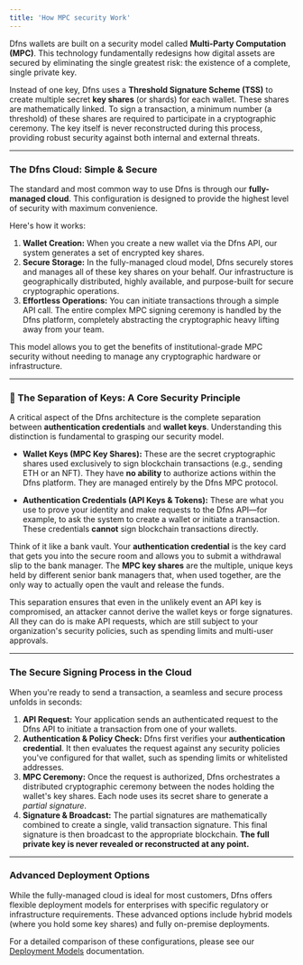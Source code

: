 ```yaml
---
title: 'How MPC security Work'
---
```


Dfns wallets are built on a security model called **Multi-Party Computation (MPC)**. This technology fundamentally redesigns how digital assets are secured by eliminating the single greatest risk: the existence of a complete, single private key.

Instead of one key, Dfns uses a **Threshold Signature Scheme (TSS)** to create multiple secret **key shares** (or shards) for each wallet. These shares are mathematically linked. To sign a transaction, a minimum number (a threshold) of these shares are required to participate in a cryptographic ceremony. The key itself is never reconstructed during this process, providing robust security against both internal and external threats.

-----

### The Dfns Cloud: Simple & Secure

The standard and most common way to use Dfns is through our **fully-managed cloud**. This configuration is designed to provide the highest level of security with maximum convenience.

Here's how it works:

1.  **Wallet Creation:** When you create a new wallet via the Dfns API, our system generates a set of encrypted key shares.
2.  **Secure Storage:** In the fully-managed cloud model, Dfns securely stores and manages all of these key shares on your behalf. Our infrastructure is geographically distributed, highly available, and purpose-built for secure cryptographic operations.
3.  **Effortless Operations:** You can initiate transactions through a simple API call. The entire complex MPC signing ceremony is handled by the Dfns platform, completely abstracting the cryptographic heavy lifting away from your team.

This model allows you to get the benefits of institutional-grade MPC security without needing to manage any cryptographic hardware or infrastructure.

-----

### 🔑 The Separation of Keys: A Core Security Principle

A critical aspect of the Dfns architecture is the complete separation between **authentication credentials** and **wallet keys**. Understanding this distinction is fundamental to grasping our security model.

  * **Wallet Keys (MPC Key Shares):** These are the secret cryptographic shares used exclusively to sign blockchain transactions (e.g., sending ETH or an NFT). They have **no ability** to authorize actions within the Dfns platform. They are managed entirely by the Dfns MPC protocol.

  * **Authentication Credentials (API Keys & Tokens):** These are what you use to prove your identity and make requests to the Dfns API—for example, to ask the system to create a wallet or initiate a transaction. These credentials **cannot** sign blockchain transactions directly.

Think of it like a bank vault. Your **authentication credential** is the key card that gets you into the secure room and allows you to submit a withdrawal slip to the bank manager. The **MPC key shares** are the multiple, unique keys held by different senior bank managers that, when used together, are the only way to actually open the vault and release the funds.

This separation ensures that even in the unlikely event an API key is compromised, an attacker cannot derive the wallet keys or forge signatures. All they can do is make API requests, which are still subject to your organization's security policies, such as spending limits and multi-user approvals.

-----

### The Secure Signing Process in the Cloud

When you're ready to send a transaction, a seamless and secure process unfolds in seconds:

1.  **API Request:** Your application sends an authenticated request to the Dfns API to initiate a transaction from one of your wallets.
2.  **Authentication & Policy Check:** Dfns first verifies your **authentication credential**. It then evaluates the request against any security policies you've configured for that wallet, such as spending limits or whitelisted addresses.
3.  **MPC Ceremony:** Once the request is authorized, Dfns orchestrates a distributed cryptographic ceremony between the nodes holding the wallet's key shares. Each node uses its secret share to generate a *partial signature*.
4.  **Signature & Broadcast:** The partial signatures are mathematically combined to create a single, valid transaction signature. This final signature is then broadcast to the appropriate blockchain. **The full private key is never revealed or reconstructed at any point.**

-----

### Advanced Deployment Options

While the fully-managed cloud is ideal for most customers, Dfns offers flexible deployment models for enterprises with specific regulatory or infrastructure requirements. These advanced options include hybrid models (where you hold some key shares) and fully on-premise deployments.

For a detailed comparison of these configurations, please see our [Deployment Models](/advanced/deployment-models) documentation.